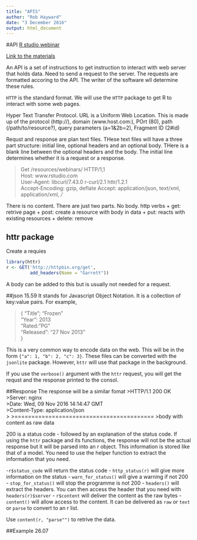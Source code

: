 ---
title: "APIS"
author: "Rob Hayward"
date: "3 December 2016"
output: html_document
---
#API
[R studio webinar](https://www.rstudio.com/resources/webinars/extracting-data-from-the-web-part-1/)

[Link to the materials](https://github.com/rstudio/webinars/tree/master/31-Web-APIs)

An API is a set of instructions to get instruction to interact with web server that holds data.  Need to send a request to the server. The requests are formatted accoring to the API.  The writer of the software wll determine these rules. 

`HTTP` is the standard format. We will use the `HTTP` package to get R to interact with some web pages. 

Hyper Text Transfer Protocol. URL is a Uniform Web Location. This is made up of the protocol (http://), domain (www.host.com:), POrt (80), path (/path/to/resource?), query parameters (a=1&2b=2), Fragment ID (2#id)

Requst and response are plan text files. THese text files will have a three part structure: initial line, optional headers and an optional body.  THere is a blank line between the optional headers and the body. The initial line determines whether it is a request or a response. 

 
>Get /resources/webinars/ HTTP/1,1\
>Host: www.rstudio.com\
>User-Agent: libcurl/7.43.0 r-curl/2.1 httr/1.2.1\
>Accept-Encoding: gzip, deflate
>Accept: application/json, text/xml, application/xml, */*\


There is no content. There are just two parts.  No body. 
http verbs
+ get: retrive page
+ post: create a resource with body in data
+ put: reacts with existing resources
+ delete: remove

## httr package
Create a requies
```{r}
library(httr)
r <- GET('http://httpbin.org/get', 
         add_headers(Name = "Garrett"))
```
A body can be added to this but is usually not needed for a request. 

##json  15.59
It stands for Javascript Object Notation. It is a collection of key:value pairs. For example, 

>{
>"Title"; "Frozen"\
>"Year": 2013\
>"Rated: "PG"\
>"Released": "27 Nov 2013"\
>}

This is a very common way to encode data on the web.  This will be in the form `{"a": 1, "b": 2, "c": 3}`.  These files can be converted with the `jsonlite` package.  However, `httr` will use that package in the background. 

If you use the `verbose()` argument with the `httr` request, you will get the requst and the response printed to the consol. 

##Response
The response will be a similar fomat
>HTTP/1.1 200 OK\
>Server: nginx\
>Date: Wed, 09 Nov 2016 14:14:47 GMT\
>Content-Type: application/json\
>
>=========================================
>body with content as raw data

200 is a status code - followed by an explanation of the status code. If using the `httr` package and its functions, the response will not be the actual response but it will be parsed into an r object.  This information is stored like that of a model.  You need to use the helper function to extract the information that you need. 

-`r$status_code` will return the status code
- `http_status(r)` will give more information on the status
- `warn_for_status()` will give a warning if not 200
- `stop_for_status()` will stop the programme is not 200
- `headers()` will extract the headers.  You can then access the header that you need with `headers(r)$server`
- `r$content` will deliver the content as the raw bytes
- `content()` will allow access to the content.  It can be delivered as `raw` or `text` or `parse` to convert to an r list. 

Use `content(r, "parse"")` to retrive the data.

##Example 26.07


